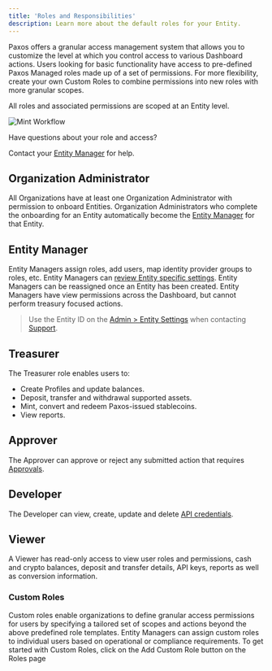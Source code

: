 ```yaml
---
title: 'Roles and Responsibilities'
description: Learn more about the default roles for your Entity.
---
```


Paxos offers a granular access management system that allows you to customize the level at which you control access to various Dashboard actions. Users looking for basic functionality have access to pre-defined Paxos Managed roles made up of a set of permissions. For more flexibility, create your own Custom Roles to combine permissions into new roles with more granular scopes. 

All roles and associated permissions are scoped at an Entity level.

![Mint Workflow](/images/organizations-entities.png)
<Tip>

 Have questions about your role and access?

Contact your [Entity Manager](#entity-manager) for help.

</Tip>

## Organization Administrator

All Organizations have at least one Organization Administrator with permission to onboard Entities.
Organization Administrators who complete the onboarding for an Entity automatically become the [Entity Manager](#entity-manager) for that Entity.

## Entity Manager

Entity Managers assign roles, add users, map identity provider groups to roles, etc.
Entity Managers can [review Entity specific settings](https://dashboard.paxos.com/admin).
Entity Managers can be reassigned once an Entity has been created.
Entity Managers have view permissions across the Dashboard, but cannot perform treasury focused actions.

> Use the Entity ID on the [ Admin > Entity Settings](https://dashboard.paxos.com/admin) when contacting [Support](https://support.paxos.com).

## Treasurer

The Treasurer role enables users to:

- Create Profiles and update balances.
- Deposit, transfer and withdrawal supported assets.
- Mint, convert and redeem Paxos-issued stablecoins.
- View reports.

## Approver

The Approver can approve or reject any submitted action that requires [Approvals](https://docs.paxos.com/dashboard/admin/approvals). 

## Developer

The Developer can view, create, update and delete [API credentials](https://dashboard.paxos.com/admin/api).

## Viewer

A Viewer has read-only access to view user roles and permissions, cash and crypto balances, deposit and transfer details, API keys, reports as well as conversion information.

### Custom Roles

Custom roles enable organizations to define granular access permissions for users by specifying a tailored set of scopes and actions beyond the above predefined role templates. Entity Managers can assign custom roles to individual users based on operational or compliance requirements. To get started with Custom Roles, click on the Add Custom Role button on the Roles page

